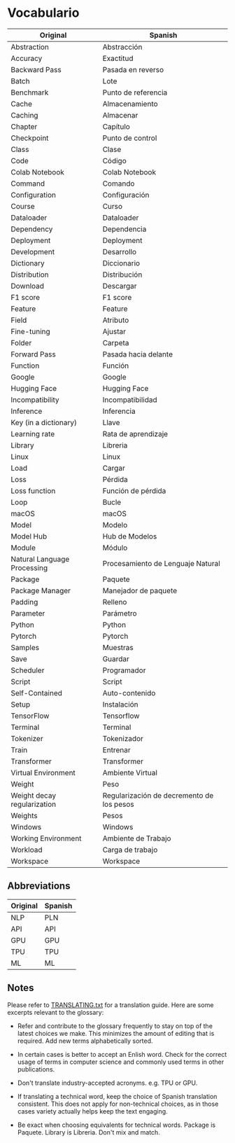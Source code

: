 # Vocabulario

| Original                    | Spanish                                   |
|-----------------------------|---------------------------------          |
| Abstraction                 | Abstracción                               |
| Accuracy                    | Exactitud                                 |
| Backward Pass               | Pasada en reverso                         |
| Batch                       | Lote                                      |
| Benchmark                   | Punto de referencia                       |
| Cache                       | Almacenamiento                            |
| Caching                     | Almacenar                                 |
| Chapter                     | Capítulo                                  |
| Checkpoint                  | Punto de control                          |
| Class                       | Clase                                     |
| Code                        | Código                                    |
| Colab Notebook              | Colab Notebook                            |
| Command                     | Comando                                   |
| Configuration               | Configuración                             |
| Course                      | Curso                                     |
| Dataloader                  | Dataloader                                |
| Dependency                  | Dependencia                               |
| Deployment                  | Deployment                                |
| Development                 | Desarrollo                                |
| Dictionary                  | Diccionario                               |
| Distribution                | Distribución                              |
| Download                    | Descargar                                 |
| F1 score                    | F1 score                                  |
| Feature                     | Feature                                   |
| Field                       | Atributo                                  |
| Fine-tuning                 | Ajustar                                   |
| Folder                      | Carpeta                                   |
| Forward Pass                | Pasada hacia delante                      |
| Function                    | Función                                   |
| Google                      | Google                                    |
| Hugging Face                | Hugging Face                              |
| Incompatibility             | Incompatibilidad                          |
| Inference                   | Inferencia                                |
| Key (in a dictionary)       | Llave                                     |
| Learning rate               | Rata de aprendizaje                       |
| Library                     | Libreria                                  |
| Linux                       | Linux                                     |
| Load                        | Cargar                                    |
| Loss                        | Pérdida                                   |
| Loss function               | Función de pérdida                        |
| Loop                        | Bucle                                     |
| macOS                       | macOS                                     |
| Model                       | Modelo                                    |
| Model Hub                   | Hub de Modelos                            |
| Module                      | Módulo                                    |
| Natural Language Processing | Procesamiento de Lenguaje Natural         |
| Package                     | Paquete                                   |
| Package Manager             | Manejador de paquete                      |
| Padding                     | Relleno                                   |
| Parameter                   | Parámetro                                 |
| Python                      | Python                                    |
| Pytorch                     | Pytorch                                   |
| Samples                     | Muestras                                  |
| Save                        | Guardar                                   |
| Scheduler                   | Programador                               |
| Script                      | Script                                    |
| Self-Contained              | Auto-contenido                            |
| Setup                       | Instalación                               |
| TensorFlow                  | Tensorflow                                |
| Terminal                    | Terminal                                  |
| Tokenizer                   | Tokenizador                               |
| Train                       | Entrenar                                  |
| Transformer                 | Transformer                               |
| Virtual Environment         | Ambiente Virtual                          |
| Weight                      | Peso                                      |
| Weight decay regularization | Regularización de decremento de los pesos |
| Weights                     | Pesos                                     |
| Windows                     | Windows                                   |
| Working Environment         | Ambiente de Trabajo                       |
| Workload                    | Carga de trabajo                          |
| Workspace                   | Workspace                                 |

## Abbreviations

| Original  | Spanish     |
|-----------|-------------|
| NLP       | PLN         |
| API       | API         |
| GPU       | GPU         |
| TPU       | TPU         |
| ML        | ML          |

## Notes

Please refer to [TRANSLATING.txt](/chapters/es/TRANSLATING.txt) for a translation guide. Here are some excerpts relevant to the glossary:

- Refer and contribute to the glossary frequently to stay on top of the latest choices we make. This minimizes the amount of editing that is required. Add new terms alphabetically sorted.

- In certain cases is better to accept an Enlish word. Check for the correct usage of terms in computer science and commonly used terms in other publications.

- Don't translate industry-accepted acronyms. e.g. TPU or GPU.

- If translating a technical word, keep the choice of Spanish translation consistent. This does not apply for non-technical choices, as in those cases variety actually helps keep the text engaging.

- Be exact when choosing equivalents for technical words. Package is Paquete. Library is Libreria. Don't mix and match.
